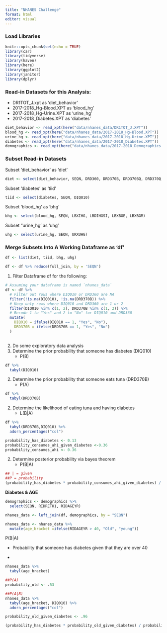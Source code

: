 ```yaml
---
title: "NHANES Challenge"
format: html
editor: visual
---
```


### Load Libraries

```r
knitr::opts_chunk$set(echo = TRUE)
library(car)
library(tidyverse)
library(haven)
library(here)
library(ggplot2)
library(janitor)
library(dplyr)
```

### Read-in Datasets for this Analysis:

-   DR1TOT_J.xpt as 'diet_behavior'
-   2017-2018_Hg-Blood.XPT as 'blood_hg'
-   2017-2018_Hg-Urine.XPT as 'urine_hg'
-   2017-2018_Diabetes.XPT as 'diabetes'

```r
diet_behavior <- read_xpt(here("data/nhanes_data/DR1TOT_J.XPT"))
blood_hg <- read_xpt(here("data/nhanes_data/2017-2018_Hg-Blood.XPT"))
urine_hg <- read_xpt(here("data/nhanes_data/2017-2018_Hg-Urine.XPT"))
diabetes <- read_xpt(here("data/nhanes_data/2017-2018_Diabetes.XPT"))
demographics <- read_xpt(here("data/nhanes_data/2017-2018_Demographics.XPT"))
```

### Subset Read-in Datasets

Subset 'diet_behavior' as 'diet'

```r
diet <- select(diet_behavior, SEQN, DRD360, DRD370B, DRD370BQ, DRD370Q, DRD370QQ)
```

Subset 'diabetes' as 'tiid'

```r
tiid <- select(diabetes, SEQN, DIQ010)
```

Subset 'blood_hg' as 'bhg'

```r
bhg <- select(blood_hg, SEQN, LBXIHG, LBDIHGSI, LBXBGE, LBXBGM)
```

Subset "urine_hg' as 'uhg'

```r
uhg <- select(urine_hg, SEQN, URXUHG)
```

### Merge Subsets Into A Working Dataframe as 'df'

```r
df <- list(diet, tiid, bhg, uhg)

df <- df %>% reduce(full_join, by = 'SEQN')
```

1.  Filter Dataframe df for the following:

```r
# Assuming your dataframe is named `nhanes_data`
df <- df %>%
  # Filter out rows where DIQ010 or DRD360 are NA
  filter(!is.na(DIQ010), !is.na(DRD370B)) %>%
  # Keep only rows where DIQ010 and DRD360 are 1 or 2
  filter(DIQ010 %in% c(1, 2), DRD370B %in% c(1, 2)) %>%
  # Recode 1 to "Yes" and 2 to "No" for DIQ010 and DRD360
  mutate(
    DIQ010 = ifelse(DIQ010 == 1, "Yes", "No"),
    DRD370B = ifelse(DRD370B == 1, "Yes", "No")
  )
  
```

2.  Do some exploratory data analysis
3.  Determine the prior probability that someone has diabetes (DIQ010)
    -   P(B)

```r
df %>%
  tabyl(DIQ010)
```

2.  Determine the prior probability that someone eats tuna (DRD370B)
    -   P(A)

```r
df %>%
  tabyl(DRD370B)

```

2.  Determine the likelihood of eating tuna and having diabetes
    -   L(B\|A)

```r
df %>%
  tabyl(DRD370B,DIQ010) %>%
  adorn_percentages("col")

```

```r
probability_has_diabetes <- 0.13
probability_consumes_ahi_given_diabetes <-0.36
probability_consumes_ahi <- 0.36
```

2.  Determine posterior probability via bayes theorem
    -   P(B\|A)

```r
## | = given 
##P = probability 
(probability_has_diabetes * probability_consumes_ahi_given_diabetes) / probability_consumes_ahi

```

**Diabetes & AGE**

```r
demographics <- demographics %>%
  select(SEQN, RIDRETH1, RIDAGEYR)

```

```r
nhanes_data <- left_join(df, demographics, by = "SEQN")

```

```r
nhanes_data <- nhanes_data %>%
  mutate(age_bracket =ifelse(RIDAGEYR > 40, "Old", "young"))

```

P(B\|A)

-   Probability that someone has diabetes given that they are over 40

-   

```r
nhanes_data %>%
  tabyl(age_bracket)
```

```r
##P(A)
probability_old <- .53
```

```r
##P(A|B)
nhanes_data %>%
  tabyl(age_bracket, DIQ010) %>%
  adorn_percentages("col")
```

```r
probability_old_given_diabetes <- .96
```

```r
(probability_has_diabetes * probability_old_given_diabetes) / probability_old
```
